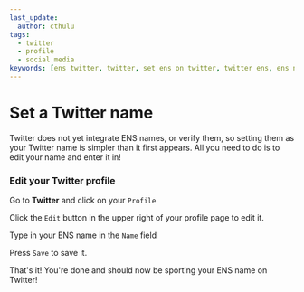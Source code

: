 ```yaml
---
last_update:
  author: cthulu
tags:
  - twitter
  - profile
  - social media
keywords: [ens twitter, twitter, set ens on twitter, twitter ens, ens name on twitter, change ens on twitter, ens name twitter, ens name on twitter, set ens name twitter]
---
```


# Set a Twitter name

Twitter does not yet integrate ENS names, or verify them, so setting them as your Twitter name is simpler than it first appears.
All you need to do is to edit your name and enter it in!

### Edit your Twitter profile
Go to <Link to="https://www.twitter.com"><b>Twitter</b></Link> and click on your `Profile`

<BrowserWindow url="https://twitter.com" bg="#000000" img="/img/howto/set-twitter-name-1.png"/>

Click the `Edit` button in the upper right of your profile page to edit it.
<BrowserWindow url="https://twitter.com" bg="#000000" img="/img/howto/set-twitter-name-2.png"/>

Type in your ENS name in the `Name` field
<BrowserWindow url="https://twitter.com" bg="#242d34" img="/img/howto/set-twitter-name-3.png"/>

Press `Save` to save it.
<BrowserWindow url="https://twitter.com" bg="#242d34" img="/img/howto/set-twitter-name-4.png"/>

That's it! You're done and should now be sporting your ENS name on Twitter!
<BrowserWindow url="https://twitter.com" bg="#000000" img="/img/howto/set-twitter-name-5.png"/>
